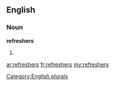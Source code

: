 ==English==

===Noun===
'''refreshers'''

# {{plural of|[[refresher]]}}

[[Category:English plurals]]

[[ar:refreshers]]
[[fr:refreshers]]
[[my:refreshers]]